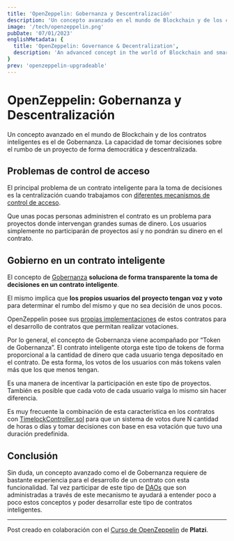 ```yaml
---
title: 'OpenZeppelin: Gobernanza y Descentralización'
description: 'Un concepto avanzado en el mundo de Blockchain y de los contratos inteligentes es el de Gobernanza. La capacidad de tomar decisiones sobre el rumbo de un proyecto de forma democrática y descentralizada.'
image: '/tech/openzeppelin.png'
pubDate: '07/01/2023'
englishMetadata: {
  title: 'OpenZeppelin: Governance & Decentralization',
  description: 'An advanced concept in the world of Blockchain and smart contracts is Governance. The ability to make decisions about the direction of a project in a democratic and decentralized way.'
}
prev: 'openzeppelin-upgradeable'
---
```


# OpenZeppelin: Gobernanza y Descentralización

Un concepto avanzado en el mundo de Blockchain y de los contratos inteligentes es el de Gobernanza. La capacidad de tomar decisiones sobre el rumbo de un proyecto de forma democrática y descentralizada.

## Problemas de control de acceso

El principal problema de un contrato inteligente para la toma de decisiones es la centralización cuando trabajamos con [diferentes mecanismos de control de acceso](https://external.ink?to=https://github.com/OpenZeppelin/openzeppelin-contracts/tree/master/contracts/access).

Que unas pocas personas administren el contrato es un problema para proyectos donde intervengan grandes sumas de dinero. Los usuarios simplemente no participarán de proyectos así y no pondrán su dinero en el contrato.

## Gobierno en un contrato inteligente

El concepto de [Gobernanza](https://external.ink?to=https://ethereum.org/es/governance/) **soluciona de forma transparente la toma de decisiones en un contrato inteligente**.

El mismo implica que **los propios usuarios del proyecto tengan voz y voto** para determinar el rumbo del mismo y que no sea decisión de unos pocos.

OpenZeppelin posee sus [propias implementaciones](https://external.ink?to=https://github.com/OpenZeppelin/openzeppelin-contracts/tree/master/contracts/governance) de estos contratos para el desarrollo de contratos que permitan realizar votaciones.

Por lo general, el concepto de Gobernanza viene acompañado por “Token de Gobernanza”. El contrato inteligente otorga este tipo de tokens de forma proporcional a la cantidad de dinero que cada usuario tenga depositado en el contrato. De esta forma, los votos de los usuarios con más tokens valen más que los que menos tengan.

Es una manera de incentivar la participación en este tipo de proyectos. También es posible que cada voto de cada usuario valga lo mismo sin hacer diferencia.

Es muy frecuente la combinación de esta característica en los contratos con [TimelockController.sol](/es/blog/blockchain/openzeppelin-timelock) para que un sistema de votos dure N cantidad de horas o días y tomar decisiones con base en esa votación que tuvo una duración predefinida.

## Conclusión

Sin duda, un concepto avanzado como el de Gobernanza requiere de bastante experiencia para el desarrollo de un contrato con esta funcionalidad. Tal vez participar de este tipo de [DAOs](https://external.ink?to=https://ethereum.org/es/dao/) que son administradas a través de este mecanismo te ayudará a entender poco a poco estos conceptos y poder desarrollar este tipo de contratos inteligentes.

---
Post creado en colaboración con el [Curso de OpenZeppelin](https://external.ink?to=https://platzi.com/cursos/openzeppelin/) de **Platzi**.
